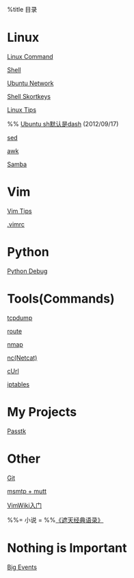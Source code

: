 %title 目录

= Linux =
[[linux/linux_commands|Linux Command]]

[[linux/shell|Shell]]

[[linux/ubuntu_network|Ubuntu Network]]

[[linux/shellkeys|Shell Skortkeys]]

[[linux/linux_tips|Linux Tips]]

%% [[ubuntu_sh_dash.html|Ubuntu sh默认是dash]] (2012/09/17)

[[linux/sed|sed]]

[[linux/awk|awk]]

[[linux/samba|Samba]]


= Vim =
[[vim/vim_tips|Vim Tips]]

[[vim/vimrc|.vimrc]]

= Python =
[[python/pdb|Python Debug]]

= Tools(Commands) =

[[command/tcpdump|tcpdump]]

[[command/route|route]]

[[command/nmap|nmap]]

[[command/nc|nc(Netcat)]]

[[command/curl|cUrl]]

[[command/iptables|iptables]]

= My Projects =
[[myproject/passtk|Passtk]]

= Other =
[[other/git|Git]]


[[other/msmtp_mutt|msmtp + mutt]]

[[other/vimwiki|VimWiki入门]]

%%= 小说 =
%%[[zhetian.html|《遮天经典语录》]]

= Nothing is Important = 
[[other/bigevents|Big Events]]
